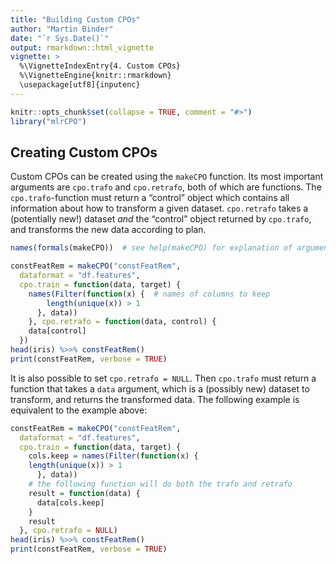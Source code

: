 ```yaml
---
title: "Building Custom CPOs"
author: "Martin Binder"
date: "`r Sys.Date()`"
output: rmarkdown::html_vignette
vignette: >
  %\VignetteIndexEntry{4. Custom CPOs}
  %\VignetteEngine{knitr::rmarkdown}
  \usepackage[utf8]{inputenc}
---
```



```r
knitr::opts_chunk$set(collapse = TRUE, comment = "#>")
library("mlrCPO")
```


## Creating Custom CPOs
Custom CPOs can be created using the `makeCPO` function. Its most important arguments are `cpo.trafo` and `cpo.retrafo`, both of which are functions. The `cpo.trafo`-function must return a "control" object which contains all information about how to transform a given dataset. `cpo.retrafo` takes a (potentially new!) dataset *and* the "control" object returned by `cpo.trafo`, and transforms the new data according to plan.
```r
names(formals(makeCPO))  # see help(makeCPO) for explanation of arguments
```

```r
constFeatRem = makeCPO("constFeatRem",
  dataformat = "df.features",
  cpo.train = function(data, target) {
    names(Filter(function(x) {  # names of columns to keep
        length(unique(x)) > 1
      }, data))
    }, cpo.retrafo = function(data, control) {
    data[control]
  })
head(iris) %>>% constFeatRem()
print(constFeatRem, verbose = TRUE)
```

It is also possible to set `cpo.retrafo = NULL`. Then `cpo.trafo` must return a function that takes a `data` argument, which is a (possibly new) dataset to transform, and returns the transformed data. The following example is equivalent to the example above:
```r
constFeatRem = makeCPO("constFeatRem",
  dataformat = "df.features",
  cpo.train = function(data, target) {
    cols.keep = names(Filter(function(x) {
    length(unique(x)) > 1
      }, data))
    # the following function will do both the trafo and retrafo
    result = function(data) {
      data[cols.keep]
    }
    result
  }, cpo.retrafo = NULL)
head(iris) %>>% constFeatRem()
print(constFeatRem, verbose = TRUE)
```

